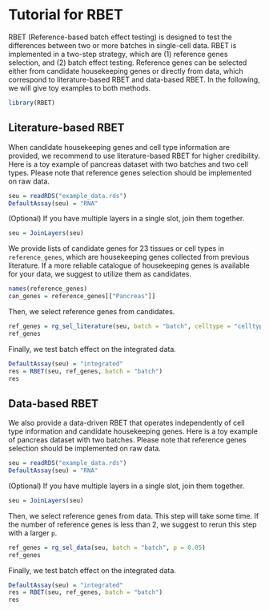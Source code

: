 # Tutorial for RBET

RBET (Reference-based batch effect testing) is designed to test the differences between two or more batches in single-cell data. RBET is implemented in a two-step strategy, which are (1) reference genes selection, and (2) batch effect testing. Reference genes can be selected either from candidate housekeeping genes or directly from data, which correspond to literature-based RBET and data-based RBET. In the following, we will give toy examples to both methods.

```r
library(RBET)
```

## Literature-based RBET

When candidate housekeeping genes and cell type information are provided, we recommend to use literature-based RBET for higher credibility. Here is a toy example of pancreas dataset with two batches and two cell types. Please note that reference genes selection should be implemented on raw data.

```r
seu = readRDS("example_data.rds")
DefaultAssay(seu) = "RNA"
```

(Optional) If you have multiple layers in a single slot, join them together.

```r
seu = JoinLayers(seu)
```

We provide lists of candidate genes for 23 tissues or cell types in `reference_genes`, which are housekeeping genes collected from previous literature. If a more reliable catalogue of housekeeping genes is available for your data, we suggest to utilize them as candidates.

```r
names(reference_genes)
can_genes = reference_genes[["Pancreas"]]
```

Then, we select reference genes from candidates.

```r
ref_genes = rg_sel_literature(seu, batch = "batch", celltype = "celltype", rgene = can_genes)
ref_genes
```

Finally, we test batch effect on the integrated data.

```r
DefaultAssay(seu) = "integrated"
res = RBET(seu, ref_genes, batch = "batch")
res
```

## Data-based RBET

We also provide a data-driven RBET that operates independently of cell type information and candidate housekeeping genes. Here is a toy example of pancreas dataset with two batches. Please note that reference genes selection should be implemented on raw data.

```r
seu = readRDS("example_data.rds")
DefaultAssay(seu) = "RNA"
```

(Optional) If you have multiple layers in a single slot, join them together.

```r
seu = JoinLayers(seu)
```

Then, we select reference genes from data. This step will take some time. If the number of reference genes is less than 2, we suggest to rerun this step with a larger `p`.

```r
ref_genes = rg_sel_data(seu, batch = "batch", p = 0.05)
ref_genes
```

Finally, we test batch effect on the integrated data.

```r
DefaultAssay(seu) = "integrated"
res = RBET(seu, ref_genes, batch = "batch")
res
```
